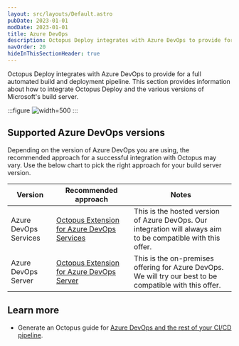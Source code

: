 ```yaml
---
layout: src/layouts/Default.astro
pubDate: 2023-01-01
modDate: 2023-01-01
title: Azure DevOps
description: Octopus Deploy integrates with Azure DevOps to provide for a full automated build and deployment pipeline.
navOrder: 20
hideInThisSectionHeader: true
---
```


Octopus Deploy integrates with Azure DevOps to provide for a full automated build and deployment pipeline. This section provides information about how to integrate Octopus Deploy and the various versions of Microsoft's build server.

:::figure
![](/docs/packaging-applications/build-servers/tfs-azure-devops/images/5672461.png "width=500")
:::

## Supported Azure DevOps versions

Depending on the version of Azure DevOps you are using, the recommended approach for a successful integration with Octopus may vary. Use the below chart to pick the right approach for your build server version.

| Version                     | Recommended approach                     | Notes                                    |
| --------------------------- | ---------------------------------------- | ---------------------------------------- |
| Azure DevOps Services       | [Octopus Extension for Azure DevOps Services](/docs/packaging-applications/build-servers/tfs-azure-devops/using-octopus-extension)         | This is the hosted version of Azure DevOps. Our integration will always aim to be compatible with this offer. |
| Azure DevOps Server         | [Octopus Extension for Azure DevOps Server](/docs/packaging-applications/build-servers/tfs-azure-devops/using-octopus-extension)         | This is the on-premises offering for Azure DevOps. We will try our best to be compatible with this offer. |

<TfsNotice />

## Learn more

- Generate an Octopus guide for [Azure DevOps and the rest of your CI/CD pipeline](https://octopus.com/docs/guides?buildServer=Azure%20DevOps%2FTFS).
